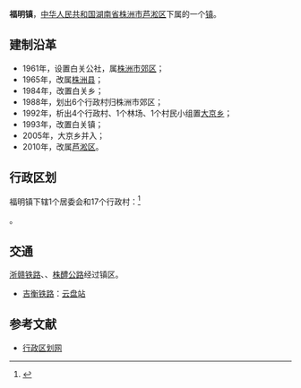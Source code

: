 {{中国乡级行政区|43/02/03/100/000}}
'''福明镇'''，[[中华人民共和国|中华人民共和国]][[湖南省|湖南省]][[株洲市|株洲市]][[芦淞区|芦淞区]]下属的一个[[镇|镇]]。

==建制沿革==
*1961年，设置白关公社，属[[株洲市郊区|株洲市郊区]]；
*1965年，改属[[株洲县|株洲县]]；
*1984年，改置白关乡；
*1988年，划出6个行政村归株洲市郊区；
*1992年，析出4个行政村、1个林场、1个村民小组置[[大京乡|大京乡]]；
*1993年，改置白关镇；
*2005年，大京乡并入；
*2010年，改属[[芦淞区|芦淞区]]。

==行政区划==
福明镇下辖1个居委会和17个行政村：<ref>{{PRC admin/ref sgc|43/02/03/100/000}}</ref>

{{PRC admin/children|43/02/03/100/000}}。

== 交通 ==
{{rint|cn|rail}}[[浙赣铁路|浙赣铁路]]、{{中国国道名|320}}、[[株醴公路|株醴公路]]经过镇区。
* {{rint|cn|rail}}[[吉衡铁路|吉衡铁路]]：[[云盘站|云盘站]]

==参考文献==
*[https://web.archive.org/web/20121114144517/http://www.xzqh.org/html/2010/1230/22238.html 行政区划网]


{{PRC admin/navcat|43/02/03/100/000}}